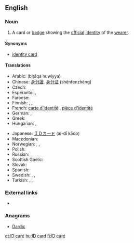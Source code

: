 ==English==

===Noun===
{{en-noun|sg=[[ID]] [[card]]}}

# A card or [[badge]] showing the [[official]] [[identity]] of the [[wearer]].

====Synonyms====
* [[identity card]]

====Translations====
{{trans-top|card or badge showing the official identity of the wearer}}
* Arabic: {{Arab|[[بطاقة هوية]]}} (biṭāqa huwíyya) {{f}}
* Chinese: [[身分證]], [[身分证]]  (shēnfenzhèng)
* Czech: {{t-|cs|občanský průkaz|m}}
* Esperanto: {{t-|eo|identigilo|xs=Esperanto}}, {{t-|eo|identiga karto|xs=Esperanto}}
* Faroese: {{t-|fo|samleikaprógv|n|xs=Faroese}}
* Finnish: {{t+|fi|henkilökortti}}, {{t+|fi|henkilöllisyystodistus}}, {{t-|fi|henkilötodistus}}
* French: [[carte d'identité]] {{f}}, [[pièce d'identité]] {{f}}
* German: {{t+|de|Ausweis|m}}, {{t+|de|Personalausweis|m}}
* Greek: {{t-|el|δελτίο αστυνομικής ταυτότητας|n|tr=deltí astynomikís tautótitas|sc=Grek}}
* Hungarian: {{t+|hu|személyi igazolvány}},  {{qualifier|colloquial}} {{t+|hu|személyi}}
{{trans-mid}}
* Japanese: [[ＩＤカード]] (ai-dī kādo)
* Macedonian: {{t-|mk|лична карта|f|tr=líčna kárta}}
* Norwegian: {{t-|no|ID-kort|n}}, {{t-|no|identifikasjonsbevis|n}}, {{t-|no|legitimasjon|m}}
* Polish: {{t+|pl|dowód osobisty|m}}
* Russian: {{t-|ru|удостоверение личности|tr=udostoverénije líčnosti|sc=Cyrl}}
* Scottish Gaelic: {{t-|gd|cairt-aithne|f|xs=Scottish Gaelic}}
* Slovak: {{t-|sk|občiansky preukaz|m}}
* Spanish: {{t-|es|carnet de identidad|m}}
* Swedish: {{t-|sv|identifikation|c}}, {{t-|sv|legitimation|c}}, {{t-|sv|ID-kort|n}}
* Turkish: {{t+|tr|kimlik}},  {{t+|tr|kimlik kartı}},  {{t+|tr|nüfus cüzdanı}}
{{trans-bottom}}

===External links===
* {{pedialite|Identity document}}

===Anagrams===
* [[Dardic#English|Dardic]]

[[et:ID card]]
[[hu:ID card]]
[[fi:ID card]]